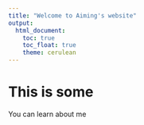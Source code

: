 ```yaml
---
title: "Welcome to Aiming's website"
output: 
  html_document:
    toc: true
    toc_float: true
    theme: cerulean
---
```


# This is some 
You can learn about me


